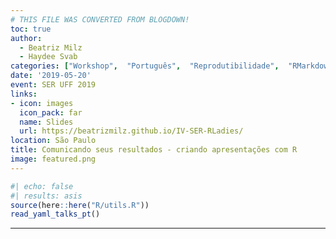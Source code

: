 ```yaml
---
# THIS FILE WAS CONVERTED FROM BLOGDOWN!
toc: true
author: 
  - Beatriz Milz
  - Haydee Svab
categories: ["Workshop",  "Português",  "Reprodutibilidade",  "RMarkdown", "xaringan", "Comunicação"]
date: '2019-05-20'
event: SER UFF 2019
links:
- icon: images
  icon_pack: far
  name: Slides
  url: https://beatrizmilz.github.io/IV-SER-RLadies/
location: São Paulo
title: Comunicando seus resultados - criando apresentações com R
image: featured.png
---
```


```r
#| echo: false
#| results: asis
source(here::here("R/utils.R"))
read_yaml_talks_pt()
```

------------------------------------------------------------------------
